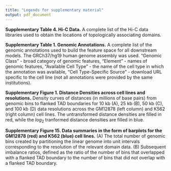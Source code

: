```yaml
---
title: "Legends for supplementary material"
output: pdf_document
---
```


**Supplementary Table 4. Hi-C Data.** A complete list of the Hi-C data libraries used to obtain the locations of topologically associating domains.

**Supplementary Table 1. Genomic Annotations.** A complete list of the genomic annotations used to build the feature space for all downstream models. The GRCh37/hg19 human genome assembly was used. "Genomic Class" - broad category of genomic features, "Element" - names of genomic features, "Available Cell Type" - the name of the cell type in which the annotation was available, "Cell Type-Specific Source" - download URL specific to the cell line (not all annotations were provided by the same institutions). 

**Supplementary Figure 1. Distance Densities across cell lines and resolutions.** Density curves of distances (in millions of base pairs) from genomic bins to flanked TAD boundaries for 10 kb (A), 25 kb (B), 50 kb (C), and 100 kb (D) data resolutions across the GM12878 (left column) and K562 (right column) cell lines. The untransformed distance densities are filled in red, while the $log_{2}$ tranformed distance densities are filled in blue.

<!--
**Supplementary Table 5. Data Summaries and Imbalance Ratios.** The total number of genomic bins included in the complete, training, and testing sets, as well as the subsequent imbalance ratios across resolutions and cell lines. Imbalance ratio is defined as the ratio of genomic bins that overlapped a flanked TAD boundary (minority class), divided by the number of genomic bins that did not overlap a flanked TAD boundary (majority class).
-->

**Supplementary Figure 15. Data summaries in the form of barplots for the GM12878 (red) and K562 (blue) cell lines.** (A) The total number of genomic bins created by partitioning the linear genome into unit intervals corresponding to the resolution of the relevant domain data. (B) Subsequent imbalance ratios, defined as the ratio of the number of bins that overlapped with a flanked TAD boundary to the number of bins that did not overlap with a flanked TAD boundary.

<!--
**Supplementary Figure 2. Correlations between genomic annotations across cell lines and resolutions.** Upper and lower correlation heatmaps between genomic annotations for the GM12878 (A-D) and K562 (E-H) cell lines, across the 10 kb, 25 kb, 50 kb, and 100 kb resolutions (A, B, C, D; and E, F, G, H respectively). The correlations were evaluated on the total number of overlapped bases between flanked TAD boundaries and genomic annotations. High correlations (red) denote annotations that tended to occur colocally near TAD boundaries. Low correlations (blue) denote annotations that did not tend to occur near TAD boundaries together.

**Supplementary Figure 2A. Correlograms separated by genomic annotation category for overlap count predictor types, using 10 kb resolution data, on the GM12878 cell line** 
-->

<!--
**Supplementary Figrue 12. Barplots comparing model performance for each predictor type across 25 kb, 50 kb, and 100 kb data resolutions** Model performances were evaluated using F1-scores, MCCs, and balanced accuracies for each of the 4 resampling techniques, across both the GM12878 (A-C) and K562 (D-F) cell lines. Missing bars indicate that the model was unable to correctly predict any genomic regions that overlapped with flanked TAD boundaries in the test data, resulting in zero true positives. Bars that appear in the opposite direction (for MCC) indicate a negative correlation between the observed and predicted binary classifications of flanked TAD boundaries.

**Supplementary Figure 13. Line plots comparing models using the remaining resampling techniques with distance-type predictors.** Model performances were evaluated using F1-score, MCC, and balanced accuracy for each of the 4 data resolutions, across both the GM12878 (red, solid line) and K562 (blue; dashed line) cell lines. For a given metric, each point represents a model applied to a particular resolution with distance type predictors for the feature space, after which a particular resampling technique was used to create balanced classes on the trianing set, including none (A), random over-sampling (B), and random under-sampling (C).

**Supplementary Figure 14A. Variable importance of the top 20 most predictive genomic annotations for models using no resampling technique with distance-type predictors.** The list of genomic features are the union of the top 20 most important genomic annotations across resolutions for the GM12878 (A) and K562 (B) cell lines. Variable importance is assigned on a continuous scale (range: 0-100). Grid entries filled in gray denote an annotation that was not featured as one of the top 20 most predictive variables in a given model. The genomic annotations are sorted by highest level of importance obtained from a random forest model with distance-type predictors at the 10 kb data resolution, while not performing a class balancing technique, for each cell line respectively.

**Supplementary Figure 14B. Variable importance of the top 20 most predictive genomic annotations for models using random over-sampling with distance-type predictors.** The list of genomic features are the union of the top 20 most important genomic annotations across resolutions for the GM12878 (A) and K562 (B) cell lines. Variable importance is assigned on a continuous scale (range: 0-100). Grid entries filled in gray denote an annotation that was not featured as one of the top 20 most predictive variables in a given model. The genomic annotations are sorted by highest level of importance obtained from a random forest model using distance-type predictors at the 10 kb data resolution, while using random over-sampling to create balanced classes, for each cell line respectively.

**Supplementary Figure 14C. Variable importance of the top 20 most predictive genomic annotations for models using random under-sampling with distance-type predictors.** The list of genomic features are the union of the top 20 most important genomic annotations across resolutions for the GM12878 (A) and K562 (B) cell lines. Variable importance is assigned on a continuous scale (range: 0-100). Grid entries filled in gray denote an annotation that was not featured as one of the top 20 most predictive variables in a given model. The genomic annotations are sorted by highest level of importance obtained from a random forest model using distance-type predictors at the 10 kb data resolution, while using random under-sampling to create balanced classes, for each cell line respectively.
-->


<!--
**Supplementary Figures 9-23. Precision-Recall curves for 25 kb, 50kb, and 100kb data.** Precision-recall curves were used to initially compare performance of random forest models with different predictor types on 25 kb, 50kb, and 100kb resolution data, across each resampling technique. GM12878 (solid line) and K562 (dashed line) cell lines were compared with predictor type-specific models which included overlap counts (blue), overlap percents (purple), log distance (green), and all three combined (red). 
-->

<!--
**Supplementary Table 2. Area under Precision-Recall Curves.** Comparison of models applied to different data resolutions, resampling techniques, and predictor types for each of the two cell lines in terms of AUPRC. The column labeled "All" denotes models with all 3 combined predictor types.
-->

<!--
**Figure 3. Recursive Feature Elimination for 25 kb, 50 kb, and 100 kb data** Beginning with the full set of distance type predictors for each cell line, models built on 25 kb, 50 kb, and 100 kb resolution data were recursively evaluated at different subsets of feature size. For convenience and computational efficiency, feature size decreasing in powers of 2 was considered. The maximum size for feature subsets differed between cell line due the available annotations that were considered and provided in Supplementary Table 1. Near optimal performance was achieved using the top 32 distance type predictors for both the GM12878 (red) and K562 cell lines (blue).
-->
 


